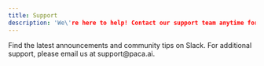 ```yaml
---
title: Support
description: 'We\'re here to help! Contact our support team anytime for quick assistance.'
---
```


<CardGroup cols={2}>
  <Card
    title="Join Slack Community"
    icon="slack"
    href="https://join.slack.com/t/paca-ai/shared_invite/zt-2mpyadhut-i_jb1g0cL073uq71DG0YlA"
  >
    Find the latest announcements and community tips on Slack.
  </Card>
  <Card
    title="Email Paca Team"
    icon="mail"
    href="mailto:support@paca.ai"
  >
    For additional support, please email us at support@paca.ai.
  </Card>
</CardGroup>
